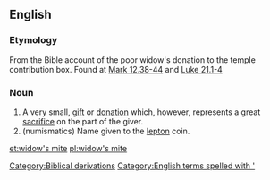 ==English==

===Etymology===
From the Bible account of the poor widow's donation to the temple contribution box. Found at [http://en.wikisource.org/wiki/Bible_%28World_English%29/Mark#Chapter_12  Mark 12.38-44] and [http://en.wikisource.org/wiki/Bible_%28World_English%29/Luke#Chapter_21  Luke 21.1-4]

===Noun===
{{en-noun}}
# A very small, [[gift]] or [[donation]] which, however, represents a great [[sacrifice]] on the part of the giver.
#(numismatics) Name given to the [[lepton]] coin.

[[Category:Biblical derivations]]
[[Category:English terms spelled with ']]

[[et:widow's mite]]
[[pl:widow's mite]]